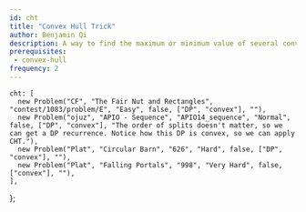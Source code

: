 ```yaml
---
id: cht
title: "Convex Hull Trick"
author: Benjamin Qi
description: A way to find the maximum or minimum value of several convex functions at given points.
prerequisites: 
 - convex-hull
frequency: 2
---
```



    cht: [
      new Problem("CF", "The Fair Nut and Rectangles", "contest/1083/problem/E", "Easy", false, ["DP", "convex"], ""),
      new Problem("ojuz", "APIO - Sequence", "APIO14_sequence", "Normal", false, ["DP", "convex"], "The order of splits doesn't matter, so we can get a DP recurrence. Notice how this DP is convex, so we can apply CHT."),
      new Problem("Plat", "Circular Barn", "626", "Hard", false, ["DP", "convex"], ""),
      new Problem("Plat", "Falling Portals", "998", "Very Hard", false, ["convex"], ""),
    ],
};

<Resources>
  <Resource source="cp-algo" title="Convex Hull Trick" url="geometry/convex_hull_trick.html" starred> </Resource>
  <Resource source="CF" title="Convex Hull Trick - Geo Being Useful" url="blog/entry/63823" starred> </Resource>
</Resources>

<Problems problems={problems.cht} />
